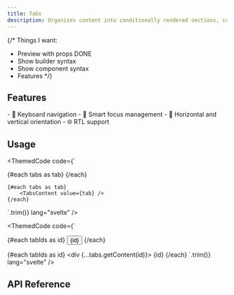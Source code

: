 ```yaml
---
title: Tabs
description: Organizes content into conditionally rendered sections, controlled by a group of triggers.
---
```


{/*
Things I want:
- Preview with props DONE
- Show builder syntax
- Show component syntax
- Features
*/}

<TabsPreview client:load />

## Features

<Features>
- 🎹 Keyboard navigation
- 🧠 Smart focus management
- 🔄 Horizontal and vertical orientation
- 🌐 RTL support
</Features>

## Usage

<ThemedCode code={`
<script lang="ts">
</script>

<TabsRoot>
	<TabsTriggerList>
		{#each tabs as tab}
			<TabsTrigger value={tab} />
		{/each}
	</TabsTriggerList>

	{#each tabs as tab}
		<TabsContent value={tab} />
	{/each}
</TabsRoot>
`.trim()}
lang="svelte" />

<ThemedCode code={`
<script lang="ts">
	const tabs = new Tabs()
</script>

<div {...tabs.triggerList}>
	{#each tabIds as id}
		<button {...tabs.getTrigger(id)}>
			{id}
		</button>
	{/each}
</div>

{#each tabIds as id}
	<div {...tabs.getContent(id)}>
		{id}
	</div>
{/each}
`.trim()}
lang="svelte" />

## API Reference

<ApiTable entry="Tabs" />
